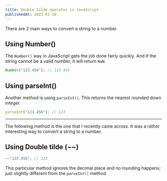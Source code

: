 ```yaml
---
title: Double tilde operator in JavaScript
publishedAt: 2023-01-10
---
```


There are 2 main ways to convert a string to a number.

## Using Number()

The `Number()` way in JavaScript gets the job done fairly quickly. And if the string cannot be a valid number, it will return `NaN`.

```js
Number("123.456"); // 123.456
```

## Using parseInt()

Another method is using `parseInt()`. This returns the nearest rounded down integer.

```js
parseInt("123.456"); // 123
```

---

The following method is the one that I recently came across. It was a rather interesting way to convert a string to a number.

## Using Double tilde (~~)

```js
~~"123.456"; // 123
```

This particular method ignores the decimal place and no rounding happens; just slightly different from the `parseInt()` method.
